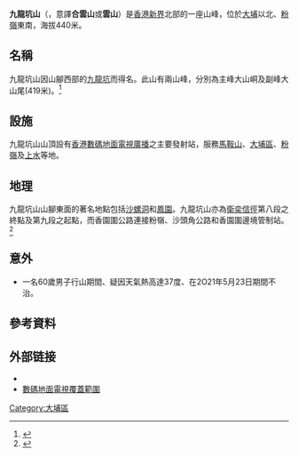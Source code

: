 {{Infobox Mountain
| 名稱 = 九龍坑山
| 照片 = Cloudy Hill 1.jpg
| 照片說明 = 從[[牛牯嶺|牛牯嶺]]眺望九龍坑山及[[康樂園|康樂園]]
| 海拔 = {{Convert|440|m|ft|0|link=on}}
| 位置 = [[香港|香港]][[新界|新界]]北部
| 座標 = {{coord|22|28|33.21|N|114|10|13.87|E}}
| pushpin_map = Hong Kong
| pushpin_map_caption = 九龍坑山的位置
| latd=22 |latm=28 |lats=33.21 |latNS=N
| longd=114 |longm=10 |longs=13.87 |longEW=E
}}

'''九龍坑山'''（{{lang-en|Cloudy Hill}}，意譯'''合雲山'''或'''雲山'''）是[[香港|香港]][[新界|新界]]北部的一座山峰，位於[[大埔_(香港)|大埔]]以北、[[粉嶺|粉嶺]]東南，海拔440米。

== 名稱 ==
九龍坑山因山腳西部的[[九龍坑|九龍坑]]而得名。此山有兩山峰，分別為主峰大山峒及副峰大山尾(419米)。<ref>{{Cite book|chapter=香港山嶺志——九龍坑山|url=https://books.google.ca/books?id=Xr01DwAAQBAJ&pg=PA17&dq=%E9%A6%99%E6%B8%AF%E5%B1%B1%E5%B6%BA%E5%BF%97+%E4%B9%9D%E9%BE%8D%E5%9D%91%E5%B1%B1&hl=zh-TW&sa=X&ved=2ahUKEwjj0fzqup7vAhVhNKYKHY7bCioQ6AEwAHoECAYQAg#v=onepage&q=%E9%A6%99%E6%B8%AF%E5%B1%B1%E5%B6%BA%E5%BF%97%20%E4%B9%9D%E9%BE%8D%E5%9D%91%E5%B1%B1&f=false|publisher=商務印書館(香港)有限公司|date=2017-05-09|isbn=978-962-07-7212-2|language=zh|last=黃垤華}}</ref>

== 設施 ==
九龍坑山山頂設有[[香港數碼地面電視廣播|香港數碼地面電視廣播]]之主要發射站，服務[[馬鞍山_(香港市鎮)|馬鞍山]]、[[大埔區|大埔區]]、[[粉嶺|粉嶺]]及[[上水|上水]]等地。

== 地理 ==
九龍坑山山腳東面的著名地點包括[[沙螺洞|沙螺洞]]和[[鳳園|鳳園]]。九龍坑山亦為[[衛奕信徑|衛奕信徑]]第八段之終點及第九段之起點，而香園圍公路連接粉嶺、沙頭角公路和香園圍邊境管制站。<ref>{{Cite web|title=【大埔行山路線】千級樓梯上九龍坑山 遠眺八仙嶺 遊流水響水塘|url=https://www.hk01.com/即時體育/275909/大埔行山路線-千級樓梯上九龍坑山-遠眺八仙嶺-遊流水響水塘|accessdate=2020-10-28|date=2019-01-05|last=一起行山闖蕩去|work=香港01|language=zh-HK|archive-date=2020-10-31|archive-url=https://web.archive.org/web/20201031095933/https://www.hk01.com/%E5%8D%B3%E6%99%82%E9%AB%94%E8%82%B2/275909/%E5%A4%A7%E5%9F%94%E8%A1%8C%E5%B1%B1%E8%B7%AF%E7%B7%9A-%E5%8D%83%E7%B4%9A%E6%A8%93%E6%A2%AF%E4%B8%8A%E4%B9%9D%E9%BE%8D%E5%9D%91%E5%B1%B1-%E9%81%A0%E7%9C%BA%E5%85%AB%E4%BB%99%E5%B6%BA-%E9%81%8A%E6%B5%81%E6%B0%B4%E9%9F%BF%E6%B0%B4%E5%A1%98|dead-url=no}}</ref>


== 意外 ==

*一名60歲男子行山期間、疑因天氣熱高達37度、在2O21年5月23日期間不治。

==參考資料==
<references />

==外部链接==
*{{web reference|URL=http://www.walkonhill.com/route.php?area=6&seq=7|title=九龍坑山‧遠足路線|work=山上行 www.walkonhill.com|year=2012年|date=11月20日|accessdate=2012-11-19|archive-date=2020-06-28|archive-url=https://web.archive.org/web/20200628173751/http://www.walkonhill.com/route.php?area=6&seq=7|dead-url=no}}
*[https://web.archive.org/web/20110721092706/http://www.digitaltv.gov.hk/general/pdf/coverage.pdf 數碼地面電視覆蓋範圍]


{{香港山峰}}
[[Category:大埔區|Category:大埔區]]